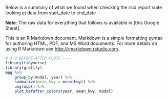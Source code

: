 Below is a summary of what we found when checking the rsid report suite looking at data from start_date to end_date

**Note**: The raw data for everything that follows is available in [this Google Sheet].

This is an R Markdown document. Markdown is a simple formatting syntax for authoring HTML, PDF, and MS Word documents. For more details on using R Markdown see <http://rmarkdown.rstudio.com>.

```r
# 3.0 BEFORE-AFTER PLOTS ----
library(tidyverse)
library(grafify)
mpg %>%
    group_by(model, year) %>%
    summarize(mean_hwy = mean(hwy)) %>%
    ungroup() %>%
    plot_befafter_colors(year, mean_hwy, model)

```

